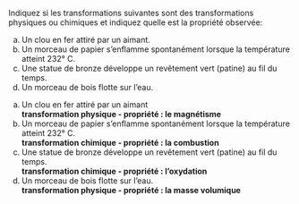 ::: {.Exercise data-latex=""}

Indiquez si les transformations suivantes sont des transformations physiques ou chimiques et indiquez quelle est la propriété observée:

a. Un clou en fer attiré par un aimant.  
b. Un morceau de papier s'enflamme spontanément lorsque la température atteint 232° C.  
c. Une statue de bronze développe un revêtement vert (patine) au fil du temps.  
d. Un morceau de bois flotte sur l'eau.  

:::

::: {.Answer data-latex=""}

a. Un clou en fer attiré par un aimant  
  **transformation physique - propriété : le magnétisme**
b. Un morceau de papier s'enflamme spontanément lorsque la température atteint 232° C.  
  **transformation chimique - propriété : la combustion**
c. Une statue de bronze développe un revêtement vert (patine) au fil du temps.  
  **transformation chimique - propriété : l'oxydation**
d. Un morceau de bois flotte sur l'eau.  
  **transformation physique - propriété : la masse volumique**

:::
